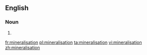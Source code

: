 {{also|minéralisation}}
==English==

===Noun===
{{en-noun|-}}

# {{alternative spelling of|mineralization|lang=en}}

[[fr:mineralisation]]
[[pl:mineralisation]]
[[ta:mineralisation]]
[[vi:mineralisation]]
[[zh:mineralisation]]